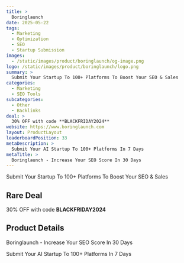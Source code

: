 ```yaml
---
title: >
  Boringlaunch
date: 2025-05-22
tags:
  - Marketing
  - Optimization
  - SEO
  - Startup Submission
images:
  - /static/images/product/boringlaunch/og-image.png
logo: /static/images/product/boringlaunch/logo.png
summary: >
  Submit Your Startup To 100+ Platforms To Boost Your SEO & Sales
categories:
  - Marketing
  - SEO Tools
subcategories:
  - Other
  - Backlinks
deal: >
  30% OFF with code **BLACKFRIDAY2024**
website: https://www.boringlaunch.com
layout: ProductLayout
leaderboardPosition: 33
metaDescription: >
  Submit Your AI Startup To 100+ Platforms In 7 Days
metaTitle: >
  Boringlaunch - Increase Your SEO Score In 30 Days
---
```

Submit Your Startup To 100+ Platforms To Boost Your SEO & Sales

## Rare Deal

30% OFF with code **BLACKFRIDAY2024**

## Product Details

Boringlaunch - Increase Your SEO Score In 30 Days

Submit Your AI Startup To 100+ Platforms In 7 Days
